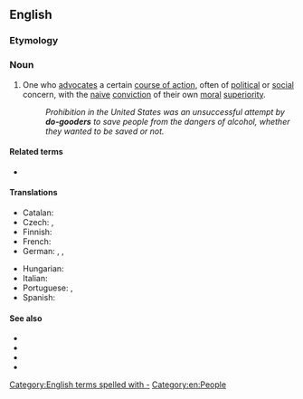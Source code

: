 {{also|dogooder}}
==English==

===Etymology===
{{suffix|en|[[do]] [[good]]|er|id2=agent noun}}

===Noun===
{{en-noun}}

# {{lb|en|derogatory}} One who [[advocate]]s a certain [[course of action]], often of [[political]] or [[social]] concern, with the [[naive]] [[conviction]] of their own [[moral]] [[superiority]].
#: ''Prohibition in the United States was an unsuccessful attempt by '''do-gooders''' to save people from the dangers of alcohol, whether they wanted to be saved or not.''

====Related terms====
*{{l|en|do-goodism}}

====Translations====
{{trans-top|one who has a conviction of their own moral superiority}}
* Catalan: {{t+|ca|bonista|m|f}}
* Czech: {{t+|cs|sluníčkář|m}}, {{t+|cs|pravdoláskař}}
* Finnish: {{t+|fi|maailmanparantaja}}
* French: {{t+|fr|bonne âme|f}}
* German: {{t+|de|Gutmensch|m}}, {{t+|de|Weltverbesserer|m}}, {{t+|de|Weltverbesserin|m}}
{{trans-mid}}
* Hungarian: {{t|hu|[[jótét]] [[lélek]]}}
* Italian: {{t+|it|buonista|m|f}}
* Portuguese: {{t|pt|cidadão de bem|m}}, {{t+|pt|moralista|m|f}}
* Spanish: {{t|es|buenista|m|f}}
{{trans-bottom}}

====See also====
* {{l|en|bleeding heart}}
* {{l|en|political correctness}}
* {{l|en|social justice warrior}}
* {{l|en|self-righteous}}

[[Category:English terms spelled with -]]
[[Category:en:People]]